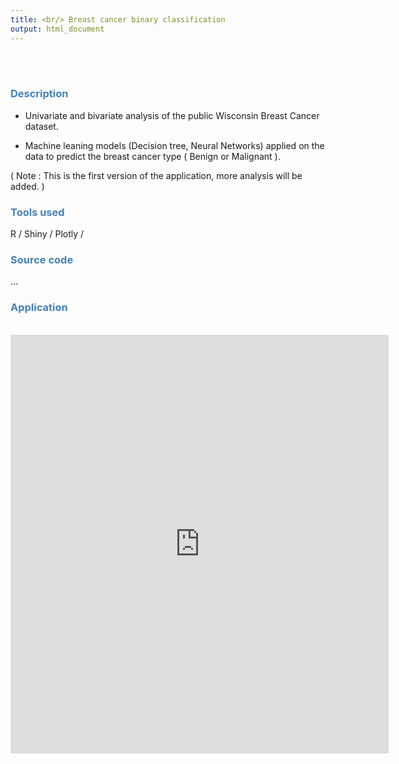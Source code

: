 ```yaml
---
title: <br/> Breast cancer binary classification
output: html_document
---
```

<br/>
<br/>
<style> 
  #header { 
    color: dodgerblue;
    text-align: center;
  }

  h3 {
    color: steelblue;
    Font-Weight: Bold;
  }
</style>

### Description

- Univariate and bivariate analysis of the public Wisconsin Breast Cancer dataset.

- Machine leaning models (Decision tree, Neural Networks) applied on the data to predict the breast cancer type ( Benign or Malignant ).

( Note : This is the first version of the application, more analysis will be added. )
<br/>

### Tools used 
R / Shiny / Plotly /
<br/>

### Source code
...
<br/>

### Application 
<br/>
<iframe src="https://mariembouhadda.shinyapps.io/breastt_cancer_app/" height="670" width="120%" frameBorder="0"></iframe>